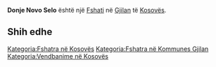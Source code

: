 {{Fshat në Kosovës
 | Emri                = Donje Novo Selo
 | EmriAlt                = Done Novo Selo,Donje Novo Selo,Novoselle e Poshtme,Novoselle e Ulet,Novosellë e Poshtme,Novosellë e Poshtmë,Novosellë e Ulët,Доње Ново Село
 | Emri (Rasa dhanore) = 
 | Figura              = 
 | Shteti              = Kosovës
 | Komuna              = Gjilan
 | Kodi postar         = 
 | Sipërfaqja          = 

 | Popullsia           = 

 | Regj. i popullsisë  = 
 | Dend. e popullsisë  = 
 | Faqja zyrtare       = 
 <!--- Koordinatat ----> 
 | Gjerësia            = 42.44361
 | Gjatësia            = 20.41028
 | Lartësia            = 
}}
'''Donje Novo Selo''' është një [[Fshati]] në [[Gjilan]] të [[Kosovës]].

<!-- == Gjeografia == -->
<!-- == Historia == -->
<!-- == Demografia == -->
== Shih edhe ==
{{Komuna Gjilan}}
{{Kosovo-Administrata-Cung}}

[[Kategoria:Fshatra në Kosovës]]
[[Kategoria:Fshatra në Kommunes Gjilan]]
[[Kategoria:Vendbanime në Kosovës]]